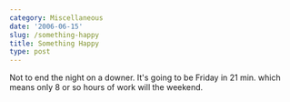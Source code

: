 ```yaml
---
category: Miscellaneous
date: '2006-06-15'
slug: /something-happy
title: Something Happy
type: post
---
```



Not to end the night on a downer. It's going to be Friday in 21
min. which means only 8 or so hours of work will the weekend.